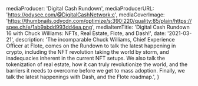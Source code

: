 
  mediaProducer: 'Digital Cash Rundown',
  mediaProducerURL: 'https://odysee.com/@DigitalCashNetwork:c',
  mediaCoverImage:
    'https://thumbnails.odycdn.com/optimize/s:390:220/quality:85/plain/https://spee.ch/e/1ab9abdd993dd4ea.png',
  mediaItemTitle:
    'Digital Cash Rundown 16 with Chuck Williams: NFTs, Real Estate, Flote, and Dash!',
  date: '2021-03-21',
  description:
    'The incomparable Chuck Williams, Chief Experience Officer at Flote, comes on the Rundown to talk the latest happening in crypto, including the NFT revolution taking the world by storm, and inadequacies inherent in the current NFT setups. We also talk the tokenization of real estate, how it can truly revolutionize the world, and the barriers it needs to overcome before we get to mass adoption. Finally, we talk the latest happenings with Dash, and the Flote roadmap.',
}

